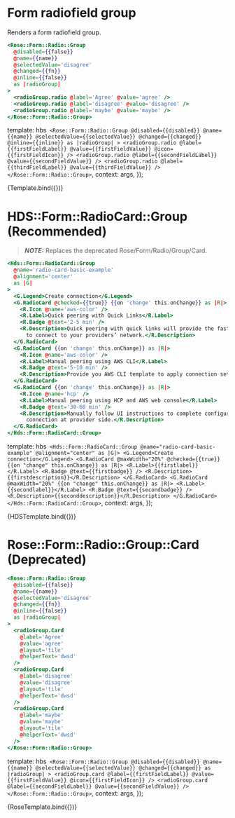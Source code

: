 
<Meta title="Rose/Form/Radio/Group" component="Form/Radio/Group" />

# Form radiofield group

Renders a form radiofield group.

```handlebars
<Rose::Form::Radio::Group
  @disabled={{false}}
  @name={{name}}
  @selectedValue='disagree'
  @changed={{fn}}
  @inline={{false}}
  as |radioGroup|
>
  <radioGroup.radio @label='Agree' @value='agree' />
  <radioGroup.radio @label='disagree' @value='disagree' />
  <radioGroup.radio @label='maybe' @value='maybe' />
</Rose::Form::Radio::Group>
```

  template: hbs`
      <Rose::Form::Radio::Group
        @disabled={{disabled}}
        @name={{name}}
        @selectedValue={{selectedValue}}
        @changed={{changed}}
        @inline={{inline}}
        as |radioGroup|
      >
        <radioGroup.radio
          @label={{firstFieldLabel}}
          @value={{firstFieldValue}}
          @icon={{firstFieldIcon}}
        />
        <radioGroup.radio @label={{secondFieldLabel}} @value={{secondFieldValue}} />
        <radioGroup.radio @label={{thirdFieldLabel}} @value={{thirdFieldValue}} />
      </Rose::Form::Radio::Group>`,
  context: args,
});

<Preview>
  <Story
    name="Basic"
    height="10rem"
    args={{
      name: 'mustagree',
      disabled: false,
      inline: true,
      selectedValue: 'disagree',
      firstFieldLabel: 'Agree',
      firstFieldValue: 'agree',
      secondFieldLabel: 'Maybe',
      secondFieldValue: 'maybe',
      thirdFieldLabel: 'Disagree',
      thirdFieldValue: 'disagree',
      firstFieldIcon: 'flight-icons/svg/org-16',
    }}
    argTypes={{
      firstFieldIcon: {
        control: 'select',
        options: [
          'flight-icons/svg/org-16',
          'flight-icons/svg/clipboard-copy-16',
        ],
      },
      changed: { action: 'changed' },
    }}
  >
    {Template.bind({})}
  </Story>
</Preview>

# HDS::Form::RadioCard::Group (Recommended)

> **_NOTE:_** Replaces the deprecated Rose/Form/Radio/Group/Card.

```handlebars
<Hds::Form::RadioCard::Group
  @name='radio-card-basic-example'
  @alignment='center'
  as |G|
>
  <G.Legend>Create connection</G.Legend>
  <G.RadioCard @checked={{true}} {{on 'change' this.onChange}} as |R|>
    <R.Icon @name='aws-color' />
    <R.Label>Quick peering with Quick Links</R.Label>
    <R.Badge @text='2-5 min' />
    <R.Description>Quick peering with quick links will provide the fastest way
      to connect to your providers’ network.</R.Description>
  </G.RadioCard>
  <G.RadioCard {{on 'change' this.onChange}} as |R|>
    <R.Icon @name='aws-color' />
    <R.Label>Manual peering using AWS CLI</R.Label>
    <R.Badge @text='5-10 min' />
    <R.Description>Provide you AWS CLI template to apply connection settings.</R.Description>
  </G.RadioCard>
  <G.RadioCard {{on 'change' this.onChange}} as |R|>
    <R.Icon @name='hcp' />
    <R.Label>Manual peering using HCP and AWS web console</R.Label>
    <R.Badge @text='30-60 min' />
    <R.Description>Manually follow UI instructions to complete configuring a
      connection at provider side.</R.Description>
  </G.RadioCard>
</Hds::Form::RadioCard::Group>
```

  template: hbs`
    <Hds::Form::RadioCard::Group @name="radio-card-basic-example" @alignment="center" as |G|>
      <G.Legend>Create connection</G.Legend>
      <G.RadioCard @maxWidth="20%" @checked={{true}} {{on "change" this.onChange}} as |R|>
        <R.Label>{{firstlabel}}</R.Label>
        <R.Badge @text={{firstbadge}} />
        <R.Description>{{firstdescription}}</R.Description>
      </G.RadioCard>
      <G.RadioCard @maxWidth="20%" {{on "change" this.onChange}} as |R|>
        <R.Label>{{secondlabel}}</R.Label>
        <R.Badge @text={{secondbadge}} />
        <R.Description>{{seconddescription}}</R.Description>
      </G.RadioCard>
    </Hds::Form::RadioCard::Group>`,
  context: args,
});

<Preview>
  <Story
    name="HDS Card"
    height="10rem"
    args={{
      firstlabel: 'Quick peering with Quick Links',
      firstbadge: '6 clusters left',
      firstdescription: 'Record financial transactions using',
      secondlabel: 'Manual peering using AWS CLI',
      secondbadge: '60 clusters left',
      seconddescription:
        'Manually follow UI instructions to complete configuring a connection at provider side.',
    }}
  >
    {HDSTemplate.bind({})}
  </Story>
</Preview>

# Rose::Form::Radio::Group::Card (Deprecated)

```handlebars
<Rose::Form::Radio::Group
  @disabled={{false}}
  @name={{name}}
  @selectedValue='disagree'
  @changed={{fn}}
  @inline={{false}}
  as |radioGroup|
>
  <radioGroup.Card
    @label='Agree'
    @value='agree'
    @layout='tile'
    @helperText='dwsd'
  />
  <radioGroup.Card
    @label='disagree'
    @value='disagree'
    @layout='tile'
    @helperText='dwsd'
  />
  <radioGroup.Card
    @label='maybe'
    @value='maybe'
    @layout='tile'
    @helperText='dwsd'
  />
</Rose::Form::Radio::Group>
```

  template: hbs`
      <Rose::Form::Radio::Group
        @disabled={{disabled}}
        @name={{name}}
        @selectedValue={{selectedValue}}
        @changed={{changed}}
        as |radioGroup|
      >
        <radioGroup.card
          @label={{firstFieldLabel}}
          @value={{firstFieldValue}}
          @icon={{firstFieldIcon}}
        />
        <radioGroup.card @label={{secondFieldLabel}} @value={{secondFieldValue}} />
      </Rose::Form::Radio::Group>`,
  context: args,
});

<Preview>
  <Story
    name="Rose Basic"
    height="10rem"
    args={{
      name: 'mustagree',
      disabled: false,
      selectedValue: 'disagree',
      firstFieldLabel: 'Agree',
      firstFieldValue: 'agree',
      secondFieldLabel: 'Disagree',
      secondFieldValue: 'disagree',
      firstFieldIcon: 'flight-icons/svg/org-16',
    }}
    argTypes={{
      firstFieldIcon: {
        control: 'select',
        options: [
          'flight-icons/svg/org-16',
          'flight-icons/svg/clipboard-copy-16',
        ],
      },
      changed: { action: 'changed' },
    }}
  >
    {RoseTemplate.bind({})}
  </Story>
</Preview>
